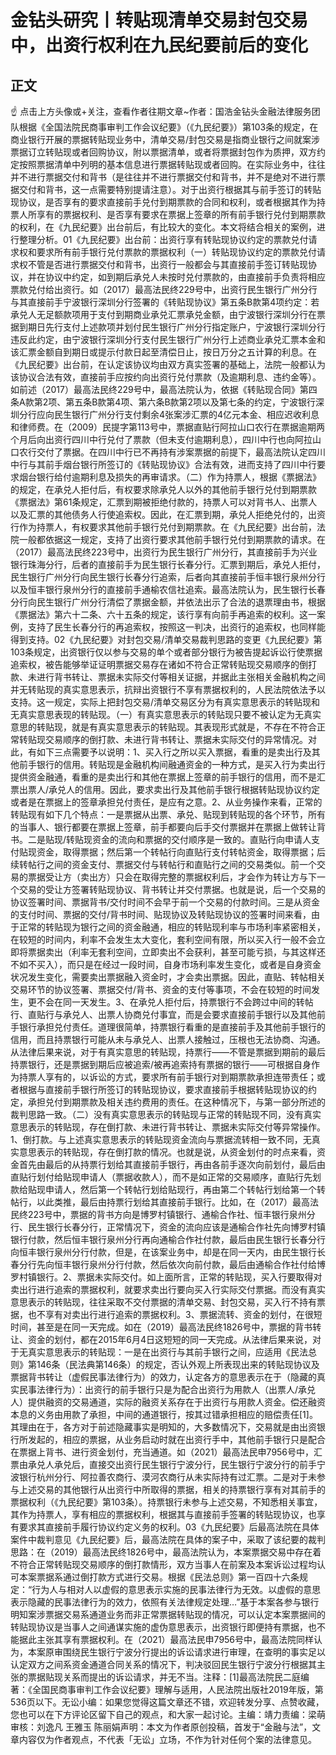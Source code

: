 # 金钻头研究丨转贴现清单交易封包交易中，出资行权利在九民纪要前后的变化
## 正文
☝ 点击上方头像或+关注，查看作者往期文章~作者：国浩金钻头金融法律服务团队根据《全国法院民商事审判工作会议纪要》（《九民纪要》）第103条的规定，在商业银行开展的票据转贴现业务中，清单交易/封包交易是指商业银行之间就案涉票据订立转贴现或者回购协议，附以票据清单，或者将票据封包作为质押，双方约定按照票据清单中列明的基本信息进行票据转贴现或者回购。在实际业务中，往往并不进行票据交付和背书（是往往并不进行票据交付和背书，并不是绝对不进行票据交付和背书，这一点需要特别提请注意）。对于出资行根据其与前手签订的转贴现协议，是否享有的要求直接前手兑付到期票款的合同和权利，或者根据其作为持票人所享有的票据权利、是否享有要求在票据上签章的所有前手银行兑付到期票款的权利，在《九民纪要》出台前后，有比较大的变化。本文将结合相关的案例，进行整理分析。01《九民纪要》出台前：出资行享有转贴现协议约定的票款兑付请求权和要求所有前手银行兑付票款的票据权利（一）转贴现协议约定的票款兑付请求权不管是否进行票据交付和背书，出资行一般都会与其直接前手签订转贴现协议，并在协议中约定，如到期后承兑人未按时兑付票款的，由直接前手负责将相应票款兑付给出资行。如（2017）最高法民终229号中，出资行民生银行广州分行与其直接前手宁波银行深圳分行签署的《转贴现协议》第五条B款第4项约定：若承兑人无足额款项用于支付到期商业承兑汇票承兑金额，由宁波银行深圳分行在票据到期日先行支付上述款项并划付民生银行广州分行指定账户，宁波银行深圳分行违反此约定，由宁波银行深圳分行支付民生银行广州分行上述商业承兑汇票本金和该汇票金额自到期日或提示付款日起至清偿日止，按日万分之五计算的利息。在《九民纪要》出台前，在认定该协议均由双方真实签署的基础上，法院一般都认为该协议合法有效，直接前手应按约向出资行兑付票款（及逾期利息、违约金等）。如前述（2017）最高法民终229号中，最高法院认为，依据《转贴现合同》第四条A款第2项、第五条B款第4项、第六条B款第2项以及第七条的约定，宁波银行深圳分行应向民生银行广州分行支付剩余4张案涉汇票的4亿元本金、相应迟收利息和律师费。在（2009）民提字第113号中，票据直贴行阿拉山口农行在票据逾期两个月后向出资行四川中行兑付了票款（但未支付逾期利息），四川中行也向阿拉山口农行交付了票据。在四川中行已不再持有涉案票据的前提下，最高法院认定四川中行与其前手烟台银行所签订的《转贴现协议》合法有效，进而支持了四川中行要求烟台银行给付逾期利息及损失的再审请求。（二）作为持票人，根据《票据法》的规定，在承兑人拒付后，有权要求除承兑人以外的其他前手银行兑付到期票款《票据法》第61条规定，汇票到期被拒绝付款的，持票人可以对背书人、出票人以及汇票的其他债务人行使追索权。因此，在汇票到期，承兑人拒绝兑付的，出资行作为持票人，有权要求其他前手银行兑付到期票款。在《九民纪要》出台前，法院一般都依据这一规定，支持了出资行要求其他前手银行兑付到期票款的请求。在（2017）最高法民终223号中，出资行为民生银行广州分行，其直接前手为兴业银行珠海分行，后者的直接前手为民生银行长春分行。汇票到期后，承兑人拒付，民生银行广州分行向民生银行长春分行追索，后者向其直接前手恒丰银行泉州分行以及恒丰银行泉州分行的直接前手通榆农信社追索。最高法院认为，民生银行长春分行向民生银行广州分行清偿了票据金额，并依法出示了合法的退票理由书，根据《票据法》第六十二条、六十五条的规定，该行享有向前手再追索的权利。这一案例，支持了民生长春分行的再追索权，按照这一判决，出资行的追索权，也同样能得到支持。02《九民纪要》对封包交易/清单交易裁判思路的变更《九民纪要》第103条规定，出资银行仅以参与交易的单个或者部分银行为被告提起诉讼行使票据追索权，被告能够举证证明票据交易存在诸如不符合正常转贴现交易顺序的倒打款、未进行背书转让、票据未实际交付等相关证据，并据此主张相关金融机构之间并无转贴现的真实意思表示，抗辩出资银行不享有票据权利的，人民法院依法予以支持。这一规定，实际上把封包交易/清单交易区分为有真实意思表示的转贴现和无真实意思表现的转贴现。（一）有真实意思表示的转贴现只要不被认定为无真实意思的转贴现，就是有真实意思表示的转贴现。其表现形式就是，不存在不符合正常转贴现交易顺序的倒打款、未进行背书转让、票据未实际交付的异常情况。对此，有如下三点需要予以说明：1、买入行之所以买入票据，看重的是卖出行及其他前手银行的信用。转贴现是金融机构间融通资金的一种方式，是买入行为卖出行提供资金融通，看重的是卖出行和其他在票据上签章的前手银行的信用，而不是汇票出票人/承兑人的信用。因此，要求卖出行及其他前手银行根据转贴现协议约定或者是在票据上的签章承担兑付责任，是应有之意。2、从业务操作来看，正常的转贴现有如下几个特点：一是票据从出票、承兑、贴现到转贴现的各个环节，所有的当事人、银行都要在票据上签章，前手都要向后手交付票据并在票据上做转让背书。二是贴现/转贴现资金的流向和票据的交付顺序是一致的。直贴行向申请人支付贴现资金，取得票据；然后第一个转帖行向直贴行支付转帖资金，取得票据；后续转帖行之间的资金支付、票据交付与转帖行和直贴行之间的交易类似。前一个交易的票据受让方（卖出方）只会在取得完整的票据权利后，才会作为转让方与下一个交易的受让方签署转贴现协议、背书转让并交付票据。也就是说，后一个交易的协议签署时间、票据背书/交付时间不会早于前一个交易的付款时间。三是从资金的支付时间、票据的交付/背书时间、贴现协议及转贴现协议的签署时间来看，由于正常的转贴现为银行之间的资金融通，相应的转贴现利率与市场利率紧密相关，在较短的时间内，利率不会发生太大变化，套利空间有限，所以买入行一般不会立即将票据卖出（利率无套利空间，立即卖出不会获利，甚至可能亏损，与其这样还不如不买入），而只是在经过一段时间，自身市场利率发生变化，或者是自身资金状况发生变化，需要卖出票据融入资金时，才会卖出票据。因此，直贴、转帖相关交易环节的协议签署、票据交付/背书、资金的支付等事项，不会在较短的时间发生，更不会在同一天发生。3、在承兑人拒付后，持票银行不会跨过中间的转帖行、直贴行与承兑人、出票人协商兑付事宜，而是会要求直接前手银行以及其他前手银行承担兑付责任。道理很简单，持票银行看重的是直接前手及其他前手银行的信用，而且持票银行可能从未与承兑人、出票人接触过，压根也无法协商、沟通。从法律后果来说，对于有真实意思的转贴现，持票行——不管是票据到期前的最后持票银行，还是票据到期后应被追索/被再追索持有票据的银行——可根据自身作为持票人享有的，以诉讼的方式，要求所有前手银行对到期票款承担连带责任；或者根据与直接前手银行所签订的转贴现协议，要求直接前手根据转贴现协议的约定，承担兑付到期票款及相关违约费用的责任。在这种情况下，与第一部分所述的裁判思路一致。（二）没有真实意思表示的转贴现与正常的转贴现不同，没有真实意思表示的转贴现，存在倒打款、未进行背书转让、票据未实际交付等异常操作。1、倒打款。与上述真实意思表示的转贴现资金流向与票据流转相一致不同，无真实意思表示的转贴现，存在倒打款的情况。也就是说，从资金划付的时点来看，资金首先由最后的从持票行划给其直接前手银行，再由各前手逐次向前划付，最后由直贴行划付给贴现申请人（票据收款人），而不是如正常的交易顺序，直贴行先划款给贴现申请人，然后第一个转帖行划给贴现行，再由第二个转帖行划给第一个转帖行，以此类推，最后由持票行划给其直接前手银行。比如，在（2017）最高法民终223号中，票据的背书方向是博罗村镇银行、通榆合作社、恒丰银行泉州分行、民生银行长春分行，正常情况下，资金的流向应该是通榆合作社先向博罗村镇银行付款，然后恒丰银行泉州分行再向通榆合作社付款，最后由民生银行长春分行向恒丰银行泉州分行付款，但是，在该案业务中，却是在同一天内，由民生银行长春分行先向恒丰银行泉州分行付款，然后依次向前付款，最后由通榆合作社付给博罗村镇银行。2、票据未实际交付。如上面所言，正常的转贴现，买入行要取得对卖出行进行追索的票据权利，就要求卖出行要向买入行实际交付票据。而没有真实意思表示的转贴现，往往采取不交付票据的清单交易、封包交易，买入行不持有票据，也不享有对卖出行进行追索的票据权利。3、票据流转、资金的划付，在很短时间，甚至是在同一天完成。如在（2019）最高法民终1826号中，票据的背书转让、资金的划付，都在2015年6月4日这短短的同一天完成。从法律后果来说，对于无真实意思表示的转贴现：一是在出资行与其前手银行之间，应适用《民法总则》第146条（民法典第146条）的规定，否认外观上所表现出来的转贴现协议及票据背书转让（虚假民事法律行为）的效力，认定各方的意思表示在于（隐藏的真实民事法律行为）：出资行的前手银行只是为配合出资行为用款人（出票人/承兑人）提供融资的交易通道，实际的融资关系存在于出资行与用款人资金。偿还融资本息的义务由用款了承担，中间的通道银行，按其过错承担相应的赔偿责任[1]。其理由在于，各方对于前述隐藏事实是明知的，大多数情况下，交易就是由出资银行所发起的，相应的票据，从业务启动时就在出资行手中，其他前手银行只是配合在票据上背书、进行资金划付，充当通道。如（2021）最高法民申7956号中，汇票由承兑人承兑后，直接交出资行民生银行宁波分行，民生银行宁波分行的前手宁波银行杭州分行、阿拉善农商行、漠河农商行从未实际持有过汇票。二是对于未参与上述交易的其他银行从出资行中所取得的票据，相关的持票银行享有对其前手的票据权利（《九民纪要》第103条）。持票银行未参与上述交易，不知悉相关事宜，其作为持票人，享有相应的票据权利，根据其与直接前手签署的转贴现协议，也享有要求其直接前手履行协议约定义务的权利。03《九民纪要》后最高法院在具体案件中裁判意见《九民纪要》后，最高法院在具体的案子中，采取了该纪要的裁判思路：在（2019）最高法民终1826号中，最高法院认为，本案票据交易中存在着不符合正常转贴现交易顺序的倒打款情形，双方当事人在前案及本案诉讼过程均认可本案票据系通过倒打款方式进行交易。根据《民法总则》第一百四十六条规定：“行为人与相对人以虚假的意思表示实施的民事法律行为无效。以虚假的意思表示隐藏的民事法律行为的效力，依照有关法律规定处理…”基于本案各参与银行明知案涉票据交易系通道业务而非正常票据转贴现的情况，可以认定本案票据间的转贴现协议是当事人之间通谋实施的虚伪意思表示，出资银行即便持有票据，也不能据此主张其享有票据权利。在（2021）最高法民申7956号中，最高法院同样认为，本案原审围绕民生银行宁波分行提出的诉讼请求进行审理，在查明的事实足以认定双方之间系资金通道合同关系的情况下，判决驳回民生银行宁波分行根据其主张的票据贴现关系而提出的诉讼请求，并无不当。注释：[1]最高法院民二庭编著：《全国民商事审判工作会议纪要》理解与适用，人民法院出版社2019年版，第536页以下。无讼小编：如果您觉得这篇文章还不错，欢迎转发分享、点赞收藏，您也可以在下方评论区留下自己的观点，和大家一起讨论。主编：靖力责编：梁萌审核：刘逸凡 王雅玉 陈丽娟声明：本文为作者原创投稿，首发于“金融与法”，文章内容仅为作者观点，不代表「无讼」立场，不作为针对任何个案的法律意见。